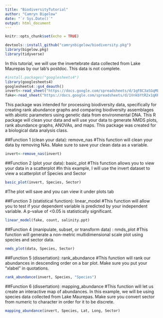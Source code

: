 ```yaml
---
title: "BiodiversityTutorial"
author: "Camryn Bigelow"
date: "`r Sys.Date()`"
output: html_document
---
```


```r
knitr::opts_chunk$set(echo = TRUE)
```
```r
devtools::install_github("camrynbigelow/biodiversity.pkg")
library(bigelow.pkg)
library(tidyverse)
```

In this tutorial, we will use the invertebrate data collected from Lake Maurepas by our lab's postdoc. This data is not complete.

```r
#install.packages("googlesheets4")
library(googlesheets4)
googlesheets4::gs4_deauth()
invert<-read_sheet("https://docs.google.com/spreadsheets/d/1qF8C3aSGqML05NBuKGDH_ReAo4UITNWAvi0d269KIAs/edit?usp=sharing")
fake<-read_sheet("https://docs.google.com/spreadsheets/d/1VnkbYtR2x1qKKU8HcksrMJM8SgW641ICu6IL2nSFFOo/edit?usp=sharing")
```

This package was intended for processing biodiversity data, specifically for creating rank abundance graphs and comparing biodiversity assemblages with abiotic parameters using genetic data from environmental DNA. This R package will clean your data and will use your data to generate NMDS plots, rank abundance graphs, ANOVAs, and maps. This package was created for a biological data analysis class.

##Function 1 (clean your data): remove_nas
#This function will clean your data by removing NAs. Make sure to save your clean data as a variable.
```r
invert<-remove_nas(invert)
```

##Function 2 (plot your data): basic_plot
#This function allows you to view your data in a scatterplot
#In this example, I will use the invert dataset to view a scatterplot of Species and Sector
```r
basic_plot(invert, Species, Sector)
```
#The plot will save and you can view it under plots tab


##Function 3 (statistical function): linear_model
#This function will allow you to test if your dependent variable is predicted by your independent variable. A p-value of <0.05 is statistically significant.
```r
linear_model(fake, count, salinity.ppt)
```



##Function 4 (manipulate, subset, or transform data) : nmds_plot
#This function will generate a non-metric multidimensional scale plot using species and sector data. 
```r
nmds_plot(data, Species, Sector)
```

##Function 5 (dissertation): rank_abundance
#This function will rank our abundances in descending order on a bar plot. Make sure you put your "xlabel" in quotations.
```r
rank_abundance(invert, Species, "Species")
```

##Function 6 (dissertation): mapping_abundance
#This function will let us create an interactive map of abundances. In this example, we will be using species data collected from Lake Maurepas. Make sure you convert sector from numeric to character in order for it to be discrete.
```r
mapping_abundance(invert, Species, Lat, Long, Sector)
```
